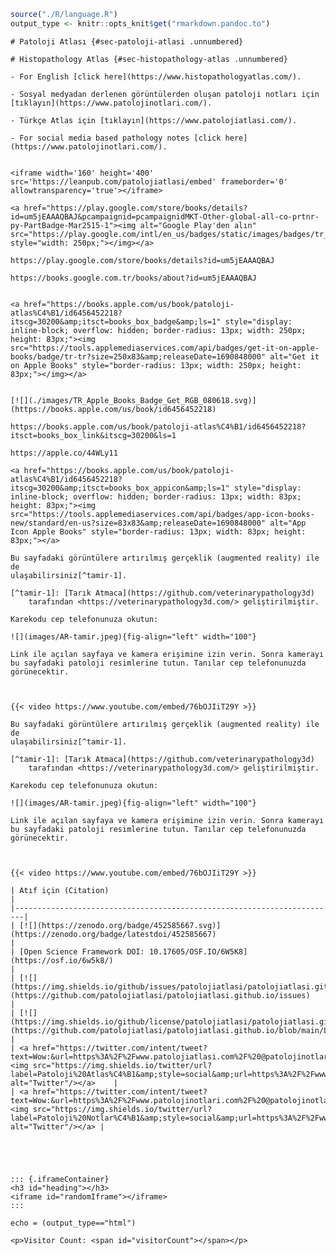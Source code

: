 
```r
source("./R/language.R")
output_type <- knitr::opts_knit$get("rmarkdown.pandoc.to")
```


```asis
# Patoloji Atlası {#sec-patoloji-atlasi .unnumbered}
```

```asis
# Histopathology Atlas {#sec-histopathology-atlas .unnumbered}
```


```asis

- For English [click here](https://www.histopathologyatlas.com/).  

- Sosyal medyadan derlenen görüntülerden oluşan patoloji notları için [tıklayın](https://www.patolojinotlari.com/).  

```


```asis

- Türkçe Atlas için [tıklayın](https://www.patolojiatlasi.com/).  

- For social media based pathology notes [click here](https://www.patolojinotlari.com/).  


```



```asis

<iframe width='160' height='400' src='https://leanpub.com/patolojiatlasi/embed' frameborder='0' allowtransparency='true'></iframe>

```


```asis

<a href="https://play.google.com/store/books/details?id=um5jEAAAQBAJ&pcampaignid=pcampaignidMKT-Other-global-all-co-prtnr-py-PartBadge-Mar2515-1"><img alt="Google Play'den alın" src="https://play.google.com/intl/en_us/badges/static/images/badges/tr_badge_web_generic.png" style="width: 250px;"></img></a>

```


```comment

https://play.google.com/store/books/details?id=um5jEAAAQBAJ

https://books.google.com.tr/books/about?id=um5jEAAAQBAJ


```





```asis

<a href="https://books.apple.com/us/book/patoloji-atlas%C4%B1/id6456452218?itscg=30200&amp;itsct=books_box_badge&amp;ls=1" style="display: inline-block; overflow: hidden; border-radius: 13px; width: 250px; height: 83px;"><img src="https://tools.applemediaservices.com/api/badges/get-it-on-apple-books/badge/tr-tr?size=250x83&amp;releaseDate=1690848000" alt="Get it on Apple Books" style="border-radius: 13px; width: 250px; height: 83px;"></img></a>


```




```comment

[![](./images/TR_Apple_Books_Badge_Get_RGB_080618.svg)](https://books.apple.com/us/book/id6456452218)

https://books.apple.com/us/book/patoloji-atlas%C4%B1/id6456452218?itsct=books_box_link&itscg=30200&ls=1

https://apple.co/44WLy11

<a href="https://books.apple.com/us/book/patoloji-atlas%C4%B1/id6456452218?itscg=30200&amp;itsct=books_box_appicon&amp;ls=1" style="display: inline-block; overflow: hidden; border-radius: 13px; width: 83px; height: 83px;"><img src="https://tools.applemediaservices.com/api/badges/app-icon-books-new/standard/en-us?size=83x83&amp;releaseDate=1690848000" alt="App Icon Apple Books" style="border-radius: 13px; width: 83px; height: 83px;"></a>

```



```asis


Bu sayfadaki görüntülere artırılmış gerçeklik (augmented reality) ile de
ulaşabilirsiniz[^tamir-1].

[^tamir-1]: [Tarık Atmaca](https://github.com/veterinarypathology3d)
    tarafından <https://veterinarypathology3d.com/> geliştirilmiştir.

Karekodu cep telefonunuza okutun:

![](images/AR-tamir.jpeg){fig-align="left" width="100"}

Link ile açılan sayfaya ve kamera erişimine izin verin. Sonra kamerayı
bu sayfadaki patoloji resimlerine tutun. Tanılar cep telefonunuzda
görünecektir.



{{< video https://www.youtube.com/embed/76bOJIiT29Y >}}

```



```asis


Bu sayfadaki görüntülere artırılmış gerçeklik (augmented reality) ile de
ulaşabilirsiniz[^tamir-1].

[^tamir-1]: [Tarık Atmaca](https://github.com/veterinarypathology3d)
    tarafından <https://veterinarypathology3d.com/> geliştirilmiştir.

Karekodu cep telefonunuza okutun:

![](images/AR-tamir.jpeg){fig-align="left" width="100"}

Link ile açılan sayfaya ve kamera erişimine izin verin. Sonra kamerayı
bu sayfadaki patoloji resimlerine tutun. Tanılar cep telefonunuzda
görünecektir.



{{< video https://www.youtube.com/embed/76bOJIiT29Y >}}

```






```asis


| Atıf için (Citation)                                                                                                                                                                                                                                                                                     |
|------------------------------------------------------------------------|
| [![](https://zenodo.org/badge/452585667.svg)](https://zenodo.org/badge/latestdoi/452585667)                                                                                                                                                                                                              |
| [Open Science Framework DOI: 10.17605/OSF.IO/6W5K8](https://osf.io/6w5k8/)                                                                                                                                                                                                                               |
| [![](https://img.shields.io/github/issues/patolojiatlasi/patolojiatlasi.github.io)](https://github.com/patolojiatlasi/patolojiatlasi.github.io/issues)                                                                                                                                                   |
| [![](https://img.shields.io/github/license/patolojiatlasi/patolojiatlasi.github.io)](https://github.com/patolojiatlasi/patolojiatlasi.github.io/blob/main/LICENSE)                                                                                                                                       |
| <a href="https://twitter.com/intent/tweet?text=Wow:&url=https%3A%2F%2Fwww.patolojiatlasi.com%2F%20@patolojinotlari%20@serdarbalci%20"><img src="https://img.shields.io/twitter/url?label=Patoloji%20Atlas%C4%B1&amp;style=social&amp;url=https%3A%2F%2Fwww.patolojiatlasi.com%2F" alt="Twitter"/></a>    |
| <a href="https://twitter.com/intent/tweet?text=Wow:&url=https%3A%2F%2Fwww.patolojinotlari.com%2F%20@patolojinotlari%20@serdarbalci%20"><img src="https://img.shields.io/twitter/url?label=Patoloji%20Notlar%C4%B1&amp;style=social&amp;url=https%3A%2F%2Fwww.patolojinotlari.com%2F" alt="Twitter"/></a> |





```


```asis

::: {.iframeContainer}
<h3 id="heading"></h3>
<iframe id="randomIframe"></iframe>
:::

```


```comment
echo = (output_type=="html")

<p>Visitor Count: <span id="visitorCount"></span></p>

```
